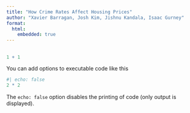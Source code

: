 ```yaml
---
title: "How Crime Rates Affect Housing Prices"
author: "Xavier Barragan, Josh Kim, Jishnu Kandala, Isaac Gurney"
format: 
  html:
    embedded: true
---
```


## 

```r
1 + 1
```

You can add options to executable code like this 

```r
#| echo: false
2 * 2
```

The `echo: false` option disables the printing of code (only output is displayed).
